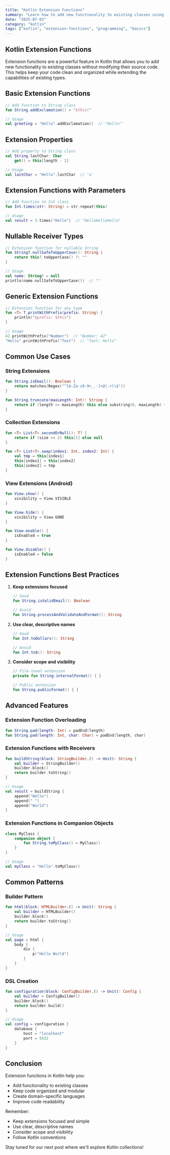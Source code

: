 ```yaml
---
title: "Kotlin Extension Functions"
summary: "Learn how to add new functionality to existing classes using extension functions"
date: "2025-07-03"
category: "kotlin"
tags: ["kotlin", "extension-functions", "programming", "basics"]
---
```


## Kotlin Extension Functions

Extension functions are a powerful feature in Kotlin that allows you to add new functionality to existing classes without modifying their source code. This helps keep your code clean and organized while extending the capabilities of existing types.

## Basic Extension Functions

```kotlin
// Add function to String class
fun String.addExclamation() = "$this!"

// Usage
val greeting = "Hello".addExclamation()  // "Hello!"
```

## Extension Properties

```kotlin
// Add property to String class
val String.lastChar: Char
    get() = this[length - 1]

// Usage
val lastChar = "Hello".lastChar  // 'o'
```

## Extension Functions with Parameters

```kotlin
// Add function to Int class
fun Int.times(str: String) = str.repeat(this)

// Usage
val result = 3.times("Hello")  // "HelloHelloHello"
```

## Nullable Receiver Types

```kotlin
// Extension function for nullable String
fun String?.nullSafeToUpperCase(): String {
    return this?.toUpperCase() ?: ""
}

// Usage
val name: String? = null
println(name.nullSafeToUpperCase())  // ""
```

## Generic Extension Functions

```kotlin
// Extension function for any type
fun <T> T.printWithPrefix(prefix: String) {
    println("$prefix: $this")
}

// Usage
42.printWithPrefix("Number")  // "Number: 42"
"Hello".printWithPrefix("Text")  // "Text: Hello"
```

## Common Use Cases

### String Extensions

```kotlin
fun String.isEmail(): Boolean {
    return matches(Regex("^[A-Za-z0-9+_.-]+@(.+)\$"))
}

fun String.truncate(maxLength: Int): String {
    return if (length <= maxLength) this else substring(0, maxLength) + "..."
}
```

### Collection Extensions

```kotlin
fun <T> List<T>.secondOrNull(): T? {
    return if (size >= 2) this[1] else null
}

fun <T> List<T>.swap(index1: Int, index2: Int) {
    val tmp = this[index1]
    this[index1] = this[index2]
    this[index2] = tmp
}
```

### View Extensions (Android)

```kotlin
fun View.show() {
    visibility = View.VISIBLE
}

fun View.hide() {
    visibility = View.GONE
}

fun View.enable() {
    isEnabled = true
}

fun View.disable() {
    isEnabled = false
}
```

## Extension Functions Best Practices

1. **Keep extensions focused**

   ```kotlin
   // Good
   fun String.isValidEmail(): Boolean

   // Avoid
   fun String.processAndValidateAndFormat(): String
   ```

2. **Use clear, descriptive names**

   ```kotlin
   // Good
   fun Int.toDollars(): String

   // Avoid
   fun Int.to$(): String
   ```

3. **Consider scope and visibility**

   ```kotlin
   // File-level extension
   private fun String.internalFormat() { }

   // Public extension
   fun String.publicFormat() { }
   ```

## Advanced Features

### Extension Function Overloading

```kotlin
fun String.pad(length: Int) = padEnd(length)
fun String.pad(length: Int, char: Char) = padEnd(length, char)
```

### Extension Functions with Receivers

```kotlin
fun buildString(block: StringBuilder.() -> Unit): String {
    val builder = StringBuilder()
    builder.block()
    return builder.toString()
}

// Usage
val result = buildString {
    append("Hello")
    append(" ")
    append("World")
}
```

### Extension Functions in Companion Objects

```kotlin
class MyClass {
    companion object {
        fun String.toMyClass() = MyClass()
    }
}

// Usage
val myClass = "Hello".toMyClass()
```

## Common Patterns

### Builder Pattern

```kotlin
fun html(block: HTMLBuilder.() -> Unit): String {
    val builder = HTMLBuilder()
    builder.block()
    return builder.toString()
}

// Usage
val page = html {
    body {
        div {
            p("Hello World")
        }
    }
}
```

### DSL Creation

```kotlin
fun configuration(block: ConfigBuilder.() -> Unit): Config {
    val builder = ConfigBuilder()
    builder.block()
    return builder.build()
}

// Usage
val config = configuration {
    database {
        host = "localhost"
        port = 5432
    }
}
```

## Conclusion

Extension functions in Kotlin help you:

- Add functionality to existing classes
- Keep code organized and modular
- Create domain-specific languages
- Improve code readability

Remember:

- Keep extensions focused and simple
- Use clear, descriptive names
- Consider scope and visibility
- Follow Kotlin conventions

Stay tuned for our next post where we'll explore Kotlin collections!
